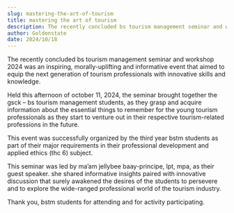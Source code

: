 ```yaml
---
slug: mastering-the-art-of-tourism
title: mastering the art of tourism
description: The recently concluded bs tourism management seminar and workshop 2024 was an inspiring, morally-uplifting and...
author: Goldenstate
date: 2024/10/18
---
```


The recently concluded bs tourism management seminar and workshop 2024 was an inspiring, morally-uplifting and informative event that aimed to equip the next generation of tourism professionals with innovative skills and knowledge.

Held this afternoon of october 11, 2024, the seminar brought together the gsck – bs tourism management students, as they grasp and acquire information about the essential things to remember for the young tourism professionals as they start to venture out in their respective tourism-related professions in the future.

This event was successfully organized by the third year bstm students as part of their major requirements in their professional development and applied ethics (thc 6) subject.

This seminar was led by ma’am jellybee baay-principe, lpt, mpa, as their guest speaker. she shared informative insights paired with innovative discussion that surely awakened the desires of the students to persevere and to explore the wide-ranged professional world of the tourism industry.

Thank you, bstm students for attending and for activity participating.